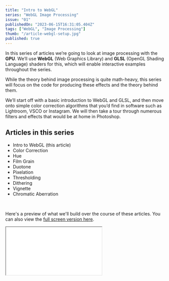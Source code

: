 ```yaml
---
title: "Intro to WebGL"
series: "WebGL Image Processing"
issue: "01"
publishedOn: "2023-06-15T16:31:05.404Z"
tags: ["WebGL", "Image Processing"]
thumb: "/article-webgl-setup.jpg"
published: true
---
```


In this series of articles we’re going to look at image processing with the **GPU**. We’ll use **WebGL** (Web Graphics Library) and **GLSL** (OpenGL Shading Language) shaders for this, which will enable interactive examples throughout the series.

While the theory behind image processing is quite math-heavy, this series will focus on the code for producing these effects and the theory behind them.

We’ll start off with a basic introduction to WebGL and GLSL, and then move onto simple color correction algorithms that you’d find in software such as Lightroom, VSCO or Instagram. We will then take a tour through numerous filters and effects that would be at home in Photoshop.

## Articles in this series

- Intro to WebGL (this article)
- Color Correction
- Hue
- Film Grain
- Duotone
- Pixelation
- Thresholding
- Dithering
- Vignette
- Chromatic Aberration

<br />

Here's a preview of what we'll build over the course of these articles. You can also view the [full screen version here](/webgl-filters-and-effects).

<iframe title="WebGL Photo - filters & effects" src="/webgl-filters-and-effects?header=false&preview=true" style={{height: 500}}/>

## Basic WebGL concepts

WebGL is a JavaScript API for rendering high-performance, interactive, 3D and 2D graphics in the browser. It uses your **GPU** to compute your programs in parallel rather than the linear functionality of the **CPU**.

WebGL enables us to **send data to, and run programs (shaders) on, the GPU**. This series will focus on a type of shader program known as a fragment shader. A fragment shader will run once for each pixel in the rendered image. These shader programs run in parallel so you can't have any shared state between them.

Shader programs are written in a C-inspired language called GLSL (OpenGL Shading Language). Graphics cards are extremely fast in comparison to the CPU, and have many mathematical functions built in that GLSL enables us to take advantage of from our shader programs.

We pass data to our fragment shader as a **Uniform**. A Uniform is a variable that is the same for every fragment shader in a render pass. As this series will focus on editing images, we'll pass this into our shader program as a special kind of Uniform known as a **Texture**. Textures are WebGL's built in support for images. It stores the image data as a 2x2 matrix (row x column) of RGBA (red, green, blue, alpha) color values.

## A brief recap

- **Shader**: a program that runs on the GPU, as opposed to the CPU
- **Fragment shader**: a program (on the GPU) that runs for every pixel in your image in parallel
- **Uniform**: a variable that is the same for every fragment shader in a render pass
- **Texture**: WebGL’s built-in support for images

## GLSL colors

Colors in GLSL are a 4-value vector, containing the red, green, blue, alpha channels. These map to the RGBA values you know in CSS, but are 0.0 to 1.0 instead of 0 to 255.
To get a feel for how these relate to each other, have a play around with the values below using your arrow keys:

<ColorVec4 color={[255, 0, 0, 255]} />

## Our foundational shader

The foundations of our shader lie in a few input `uniform`s and one color value `output`. Let's have a quick look, then I'll break it down.

```glsl
#version 300 es
precision highp float;

uniform vec2 u_resolution;
uniform sampler2D u_image;

out vec4 outColor;

void main() {
  vec2 uv = gl_FragCoord.xy/u_resolution;

  vec4 texel = texture(u_image, uv);
  outColor = texel; 
}
```

Starting from the top, we have `#version 300 es`. This tells WebGL which version of GLSL our shader is written in. This is quite important as there are many breaking changes between version `100` and `300`.

The `precision` value tells our program how many decimals a floating point can contain. The more decimals, the more data can be stored from a calculation.

We pass our image in as a uniform `u_image`, which we can read with GLSL's `texture` function. We also need the resolution (width and height) of our canvas to correctly map our image data to our canvas size, passing this into the `texture` function.

The `texture` function outputs a `texel`: a texture element rather than a pixel. We can then assign this to our `outColor`.

<WebGLFilters step="Intro" />

This program doesn't do much at the moment. It simply outputs the image we pass in, as we can see above. In the [next article](/p/webgl-color-correction) we’ll expand on this basic program to support color correction methods such as brightness, exposure and saturation.

<ArticlePreview slug="webgl-color-correction" />
